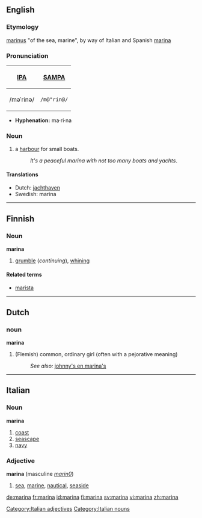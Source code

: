 ==English==
===Etymology===
{{L.}} [[marinus]] "of the sea, marine", by way of Italian and Spanish [[marina#Italian|marina]]

===Pronunciation===
{| border=1 cellpadding=5
! [[w:International Phonetic Alphabet|IPA]] !! [[w:SAMPA|SAMPA]]
|-
| /məˈrinə/ || <tt>/m@"rin@/</tt>
|}

*'''Hyphenation:''' ma·ri·na

===Noun===
# a [[harbour]] for small boats.
#:''It's a peaceful marina with not too many boats and yachts''.

====Translations====
*Dutch: [[jachthaven]]
*Swedish: marina

----
==Finnish==
===Noun===
'''marina'''

# [[grumble]] (''continuing''), [[whining]]

====Related terms====
*[[marista]]

----
==Dutch==
===noun===
'''marina''' {{f}}

#(Flemish) common, ordinary girl (often with a pejorative meaning)
#:''See also:'' [[johnny's en marina's]]

----
==Italian==
===Noun===
'''marina''' {{f}}
# [[coast]]
# [[seascape]]
# [[navy]]

===Adjective===
'''marina''' {{f}}  (masculine ''[[marin0]]'')
# [[sea]], [[marine]], [[nautical]], [[seaside]]
[[Category:Italian adjectives]]
[[Category:Italian nouns]]

[[de:marina]]
[[fr:marina]]
[[id:marina]]
[[fi:marina]]
[[sv:marina]]
[[vi:marina]]
[[zh:marina]]